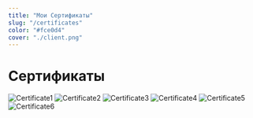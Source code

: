 ```yaml
---
title: "Мои Сертификаты"
slug: "/certificates"
color: "#fce0d4"
cover: "./client.png"
---
```

# Сертификаты

![Certificate1](../../../files/1.jpg)
![Certificate2](../../../files/2.jpg)
![Certificate3](../../../files/3.jpg)
![Certificate4](../../../files/4.jpg)
![Certificate5](../../../files/5.jpg)
![Certificate6](../../../files/6.jpg)

